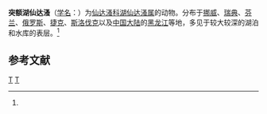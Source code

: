 {{Speciesbox
| taxon = Limnosida frontosa
| binomial_authority = (Sars, 1862)<ref name='id12284'>{{cite web| url =http://www.bioinfo.cn/db05/BjdwSpecies.php?action=view&id=12284| title =突额湖仙达溞| work =《中国动物物种编目数据库》| publisher =中国科学院微生物研究所| author =中国科学院动物研究所| accessdate =2009-04-28| deadurl =yes| archiveurl =https://web.archive.org/web/20160305034104/http://www.bioinfo.cn/db05/BjdwSpecies.php?action=view&id=12284| archivedate =2016-03-05}}</ref>
}}

'''突额湖仙达溞'''（[[学名|学名]]：{{lang|la|''Limnosida frontosa''}}）为[[仙达溞科|仙达溞科]][[湖仙达溞属|湖仙达溞属]]的动物。分布于[[挪威|挪威]]、[[瑞典|瑞典]]、[[芬兰|芬兰]]、[[俄罗斯|俄罗斯]]、[[捷克|捷克]]、[[斯洛伐克|斯洛伐克]]以及[[中国大陆|中国大陆]]的[[黑龙江|黑龙江]]等地，多见于较大较深的湖泊和水库的表层。<ref name='id12284'/>

== 参考文献 ==
{{reflist}}

{{节肢动物小作品}}

{{taxonbar}}
[[Category:_1862年描述的动物|T]]
[[Category:湖仙达溞属|T]]